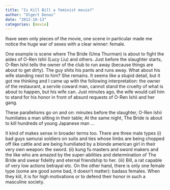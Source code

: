 ```yaml
---
title: "Is Kill Bill a feminist movie?"
author: "Olgert Denas"
date: "2012-10-13"
categories: [movie]
---
```

Ihave seen only pieces of the movie, one scene in particular made me notice the huge war of sexes with a clear winner: female.

One example is scene where The Bride (Uma Thurman) is about to fight the aides of O-Ren Ishii (Lucy Liu) and others. Just before the slaughter starts, O-Ren Ishii tells the owner of the club to run away (because things are about to get dirty). The guy shits his pants and runs away. What about his wife standing next to him? She remains. It seems like a stupid detail, but it got me thinking and I came up with the following interpretation: the owner of the restaurant, a servile coward man, cannot stand the cruelty of what is about to happen, but his wife can. Just minutes ago, the wife would call him to stand for his honor in front of absurd requests of O-Ren Ishii and her gang.

These parallelisms go on and on: minutes before the slaughter, O-Ren Ishii humiliates a man sitting in their table; At the same night, The Bride is about to kill hundreds of young Japanese man …

It kind of makes sense in broader terms too. There are three male types (i) bad guys samurai soldiers on suits and ties whose limbs are being chopped off like cattle and are being humiliated by a blonde american girl in their very own weapon: the sword. (ii) kung fu masters and sword makers and the like who are amazed by the super-abilities and determination of The Bride and swear fidelity and eternal friendship to her. (iii) Bill, a rat capable of very low actions betrayal etc. On the other hand, there is only one female type (some are good some bad, it doesn’t matter): badass females. When they kill, it is for high motivations or to defend their honor in such a masculine society.